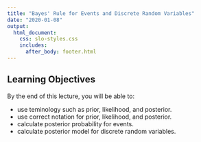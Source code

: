 ```yaml
---
title: "Bayes' Rule for Events and Discrete Random Variables"
date: "2020-01-08"
output: 
  html_document:
    css: slo-styles.css 
    includes:
      after_body: footer.html
---
```


## Learning Objectives

By the end of this lecture, you will be able to:

- use teminology such as prior, likelihood, and posterior.
- use correct notation for prior, likelihood, and posterior.
- calculate posterior probability for events.
- calculate posterior model for discrete random variables.

<br>
<br>
<br>
